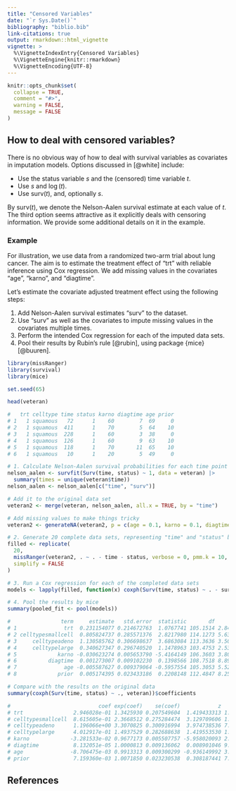 ---
title: "Censored Variables"
date: "`r Sys.Date()`"
bibliography: "biblio.bib"
link-citations: true
output: rmarkdown::html_vignette
vignette: >
  %\VignetteIndexEntry{Censored Variables}
  %\VignetteEngine{knitr::rmarkdown}
  %\VignetteEncoding{UTF-8}
---

```{r, include = FALSE}
knitr::opts_chunk$set(
  collapse = TRUE,
  comment = "#>",
  warning = FALSE,
  message = FALSE
)
```

## How to deal with censored variables?

There is no obvious way of how to deal with survival variables as covariates in imputation models. Options discussed in [@white] include:

- Use the status variable $s$ and the (censored) time variable $t$.
- Use $s$ and $\log(t)$.
- Use $\text{surv}(t)$, and, optionally $s$.

By $\text{surv}(t)$, we denote the Nelson-Aalen survival estimate at each value of $t$. The third option seems attractive as it explicitly deals with censoring information. We provide some additional details on it in the example.

### Example

For illustration, we use data from a randomized two-arm trial about lung cancer. The aim is to estimate the treatment effect of "trt" with reliable inference using Cox regression. We add missing values in the covariates "age", "karno", and "diagtime".

Let's estimate the covariate adjusted treatment effect using the following steps:

1. Add Nelson-Aalen survival estimates "surv" to the dataset.
2. Use "surv" as well as the covariates to impute missing values in the covariates multiple times.
3. Perform the intended Cox regression for each of the imputed data sets.
4. Pool their results by Rubin's rule [@rubin], using package {mice} [@buuren].

```r
library(missRanger)
library(survival)
library(mice)

set.seed(65)

head(veteran)

#   trt celltype time status karno diagtime age prior
# 1   1 squamous   72      1    60        7  69     0
# 2   1 squamous  411      1    70        5  64    10
# 3   1 squamous  228      1    60        3  38     0
# 4   1 squamous  126      1    60        9  63    10
# 5   1 squamous  118      1    70       11  65    10
# 6   1 squamous   10      1    20        5  49     0

# 1. Calculate Nelson-Aalen survival probabilities for each time point
nelson_aalen <- survfit(Surv(time, status) ~ 1, data = veteran) |>
  summary(times = unique(veteran$time))
nelson_aalen <- nelson_aalen[c("time", "surv")]

# Add it to the original data set
veteran2 <- merge(veteran, nelson_aalen, all.x = TRUE, by = "time")

# Add missing values to make things tricky
veteran2 <- generateNA(veteran2, p = c(age = 0.1, karno = 0.1, diagtime = 0.1))

# 2. Generate 20 complete data sets, representing "time" and "status" by "surv"
filled <- replicate(
  20, 
  missRanger(veteran2, . ~ . - time - status, verbose = 0, pmm.k = 10, num.trees = 100), 
  simplify = FALSE
)

# 3. Run a Cox regression for each of the completed data sets
models <- lapply(filled, function(x) coxph(Surv(time, status) ~ . - surv, x))

# 4. Pool the results by mice
summary(pooled_fit <- pool(models))

#                term     estimate   std.error  statistic       df      p.value
# 1               trt  0.231154077 0.214672763  1.0767741 105.1514 2.840454e-01
# 2 celltypesmallcell  0.805824737 0.285571376  2.8217980 114.1273 5.634607e-03
# 3     celltypeadeno  1.130585762 0.306698637  3.6863084 113.3636 3.506786e-04
# 4     celltypelarge  0.340627347 0.296740520  1.1478963 103.4753 2.536583e-01
# 5             karno -0.030623274 0.005653790 -5.4164149 106.3603 3.806255e-07
# 6          diagtime  0.001273007 0.009102230  0.1398566 108.7518 8.890320e-01
# 7               age -0.005587627 0.009379064 -0.5957554 105.3053 5.526170e-01
# 8             prior  0.005174395 0.023433186  0.2208148 112.4847 8.256369e-01

# Compare with the results on the original data
summary(coxph(Surv(time, status) ~ ., veteran))$coefficients

#                            coef exp(coef)    se(coef)            z     Pr(>|z|)
# trt                2.946028e-01 1.3425930 0.207549604  1.419433313 1.557727e-01
# celltypesmallcell  8.615605e-01 2.3668512 0.275284474  3.129709606 1.749792e-03
# celltypeadeno      1.196066e+00 3.3070825 0.300916994  3.974738536 7.045662e-05
# celltypelarge      4.012917e-01 1.4937529 0.282688638  1.419553530 1.557377e-01
# karno             -3.281533e-02 0.9677173 0.005507757 -5.958020093 2.553121e-09
# diagtime           8.132051e-05 1.0000813 0.009136062  0.008901046 9.928981e-01
# age               -8.706475e-03 0.9913313 0.009300299 -0.936149992 3.491960e-01
# prior              7.159360e-03 1.0071850 0.023230538  0.308187441 7.579397e-01
```

## References
